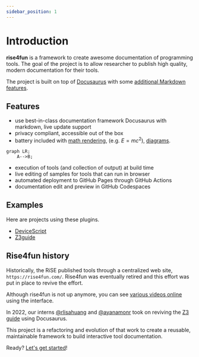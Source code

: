 ```yaml
---
sidebar_position: 1
---
```


# Introduction

**rise4fun** is a framework to create awesome documentation of programming tools.
The goal of the project is to allow researcher to publish high quality, modern documentation for their tools.

The project is built on top of [Docusaurus](https://docusaurus.io/) with some [additional Markdown features](/docs/markdown-features).

## Features

-   use best-in-class documentation framework Docusaurus with markdown, live update support
-   privacy compliant, accessible out of the box
-   battery included with [math rendering](https://docusaurus.io/docs/next/markdown-features/math-equations), (e.g. $E=mc^2$),
    [diagrams](https://docusaurus.io/docs/next/markdown-features/diagrams).

```mermaid
graph LR;
    A-->B;
```

-   execution of tools (and collection of output) at build time
-   live editing of samples for tools that can run in browser
-   automated deployment to GitHub Pages through GitHub Actions
-   documentation edit and preview in GitHub Codespaces

## Examples

Here are projects using these plugins.

-   [DeviceScript](https://microsoft.github.io/devicescript/)
-   [Z3guide](https://microsoft.github.io/z3guide/)

## Rise4fun history

Historically, the RiSE published tools through a centralized web site, `https://rise4fun.com/`.
Rise4fun was eventually retired and this effort was put in place to revive the effort.

Although rise4fun is not up anymore, you can see [various videos online](https://www.youtube.com/watch?v=k9fwDxZP-0Y) using the interface.

In 2022, our interns [@rlisahuang](https://github.com/rlisahuang) and [@ayanamonr](https://github.com/ayanamonr)
took on reviving the [Z3 guide](https://github.com/microsoft/z3guide) using Docusaurus.

This project is a refactoring and evolution of that work to create a reusable, maintainable framework to build interactive tool
documentation.

Ready? [Let's get started](./getting-started)!

